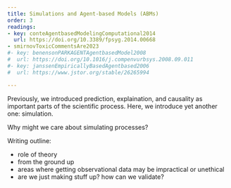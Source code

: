 ```yaml
---
title: Simulations and Agent-based Models (ABMs)
order: 3
readings:
- key: conteAgentbasedModelingComputational2014
  url: https://doi.org/10.3389/fpsyg.2014.00668
- smirnovToxicCommentsAre2023
#- key: benensonPARKAGENTAgentbasedModel2008
#  url: https://doi.org/10.1016/j.compenvurbsys.2008.09.011
#- key: janssenEmpiricallyBasedAgentbased2006
#  url: https://www.jstor.org/stable/26265994

---
```


Previously, we introduced prediction, explaination, and causality as important parts of the scientific process. Here, we introduce yet another one: simulation.

Why might we care about simulating processes?

Writing outline:

- role of theory
- from the ground up
- areas where getting observational data may be impractical or unethical
- are we just making stuff up? how can we validate?